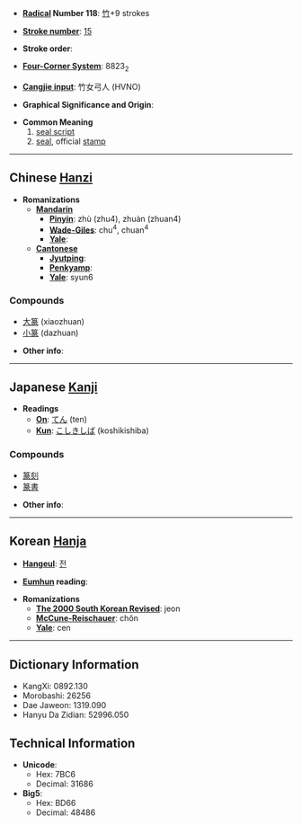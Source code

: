 * '''[[Wiktionary:Chinese radical index| Radical]] Number 118''': [[Wiktionary:Chinese radical index 竹|竹]]+9 strokes

* '''[[Wiktionary:Chinese total strokes index|Stroke number]]''': [[Wiktionary:Chinese total strokes index 15|15]]

* '''Stroke order''': 

* '''[[Wiktionary:Chinese four corner index|Four-Corner System]]''': 8823<sub>2</sub>

* '''[[Wiktionary:Chinese Cangjie index|Cangjie input]]''': 竹女弓人 (HVNO)

* '''Graphical Significance and Origin''': 

* '''Common Meaning'''
*#[[seal script]]
*# [[seal]], official [[stamp]]

----

== Chinese [[Hanzi]] ==

* '''Romanizations'''
** '''[[Mandarin]]'''
*** '''[[Pinyin]]''': zhù (zhu4), zhuàn (zhuan4)
*** '''[[Wade-Giles]]''': chu<sup>4</sup>, chuan<sup>4</sup>
*** '''[[Yale]]''': 
** '''[[Cantonese]]'''
*** '''[[Jyutping]]''':
*** '''[[Penkyamp]]''': 
*** '''[[Yale]]''': syun6

===Compounds===
*[[大篆]] (xiaozhuan)
*[[小篆]] (dazhuan)

* '''Other info''': 

----

== Japanese [[Kanji]] ==

* '''Readings'''
** '''[[On]]''': [[てん]] (ten)
** '''[[Kun]]''': [[こしきしば]] (koshikishiba)

===Compounds===
*[[篆刻]]
*[[篆書]]

* '''Other info''':  

----

== Korean [[Hanja]] ==

* '''[[Hangeul]]''': [[전]]

* '''[[Eumhun]] reading''': 

* '''Romanizations'''
** '''[[The 2000 South Korean Revised Romanization|The 2000 South Korean Revised]]''': jeon
** '''[[McCune-Reischauer]]''': chŏn
** '''[[Yale]]''': cen

----

== Dictionary Information ==

* KangXi: 0892.130
* Morobashi: 26256
* Dae Jaweon: 1319.090
* Hanyu Da Zidian: 52996.050

== Technical Information ==

* '''Unicode''':
** Hex: 7BC6
** Decimal: 31686
* '''Big5''':
** Hex: BD66
** Decimal: 48486